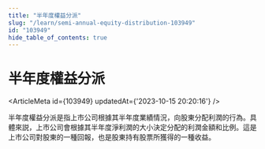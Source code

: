 ```yaml
---
title: "半年度權益分派"
slug: "/learn/semi-annual-equity-distribution-103949"
id: "103949"
hide_table_of_contents: true
---
```



# 半年度權益分派

<ArticleMeta id={103949} updatedAt={'2023-10-15 20:20:16'} />
<div className='border-solid border-b border-t-0 my-4 border-[var(--ifm-color-gray-300)]' />

半年度權益分派是指上市公司根據其半年度業績情況，向股東分配利潤的行為。具體來説，上市公司會根據其半年度淨利潤的大小決定分配的利潤金額和比例。這是上市公司對股東的一種回報，也是股東持有股票所獲得的一種收益。
